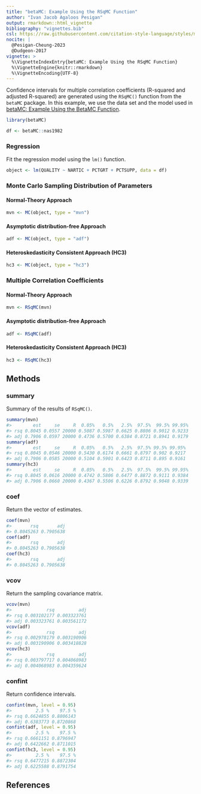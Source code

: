 ```yaml
---
title: "betaMC: Example Using the RSqMC Function"
author: "Ivan Jacob Agaloos Pesigan"
output: rmarkdown::html_vignette
bibliography: "vignettes.bib"
csl: https://raw.githubusercontent.com/citation-style-language/styles/master/apa.csl
nocite: |
  @Pesigan-Cheung-2023
  @Dudgeon-2017
vignette: >
  %\VignetteIndexEntry{betaMC: Example Using the RSqMC Function}
  %\VignetteEngine{knitr::rmarkdown}
  %\VignetteEncoding{UTF-8}
---
```




Confidence intervals for
multiple correlation coefficients
(R-squared and adjusted R-squared)
are generated using
the `RSqMC()` function from the `betaMC` package.
In this example,
we use the data set and the model used in
[betaMC: Example Using the BetaMC Function](example-beta-mc.html).


``` r
library(betaMC)
```




``` r
df <- betaMC::nas1982
```

### Regression

Fit the regression model using the `lm()` function.


``` r
object <- lm(QUALITY ~ NARTIC + PCTGRT + PCTSUPP, data = df)
```

### Monte Carlo Sampling Distribution of Parameters

#### Normal-Theory Approach


``` r
mvn <- MC(object, type = "mvn")
```

#### Asymptotic distribution-free Approach


``` r
adf <- MC(object, type = "adf")
```

#### Heteroskedasticity Consistent Approach (HC3)


``` r
hc3 <- MC(object, type = "hc3")
```

### Multiple Correlation Coefficients

#### Normal-Theory Approach


``` r
mvn <- RSqMC(mvn)
```

#### Asymptotic distribution-free Approach


``` r
adf <- RSqMC(adf)
```

#### Heteroskedasticity Consistent Approach (HC3)


``` r
hc3 <- RSqMC(hc3)
```

## Methods

### summary

Summary of the results of `RSqMC()`.


``` r
summary(mvn)
#>        est     se     R  0.05%   0.5%   2.5%  97.5%  99.5% 99.95%
#> rsq 0.8045 0.0557 20000 0.5087 0.5987 0.6625 0.8806 0.9012 0.9233
#> adj 0.7906 0.0597 20000 0.4736 0.5700 0.6384 0.8721 0.8941 0.9179
summary(adf)
#>        est     se     R  0.05%   0.5%   2.5%  97.5% 99.5% 99.95%
#> rsq 0.8045 0.0546 20000 0.5430 0.6174 0.6661 0.8797 0.902 0.9217
#> adj 0.7906 0.0585 20000 0.5104 0.5901 0.6423 0.8711 0.895 0.9161
summary(hc3)
#>        est     se     R  0.05%   0.5%   2.5%  97.5%  99.5% 99.95%
#> rsq 0.8045 0.0616 20000 0.4742 0.5806 0.6477 0.8872 0.9111 0.9384
#> adj 0.7906 0.0660 20000 0.4367 0.5506 0.6226 0.8792 0.9048 0.9339
```

### coef

Return the vector of estimates.


``` r
coef(mvn)
#>       rsq       adj 
#> 0.8045263 0.7905638
coef(adf)
#>       rsq       adj 
#> 0.8045263 0.7905638
coef(hc3)
#>       rsq       adj 
#> 0.8045263 0.7905638
```

### vcov

Return the sampling covariance matrix.


``` r
vcov(mvn)
#>             rsq         adj
#> rsq 0.003102177 0.003323761
#> adj 0.003323761 0.003561172
vcov(adf)
#>             rsq         adj
#> rsq 0.002978179 0.003190906
#> adj 0.003190906 0.003418828
vcov(hc3)
#>             rsq         adj
#> rsq 0.003797717 0.004068983
#> adj 0.004068983 0.004359624
```

### confint

Return confidence intervals.


``` r
confint(mvn, level = 0.95)
#>         2.5 %    97.5 %
#> rsq 0.6624855 0.8806143
#> adj 0.6383773 0.8720868
confint(adf, level = 0.95)
#>         2.5 %    97.5 %
#> rsq 0.6661151 0.8796947
#> adj 0.6422662 0.8711015
confint(hc3, level = 0.95)
#>         2.5 %    97.5 %
#> rsq 0.6477215 0.8872304
#> adj 0.6225588 0.8791754
```

## References
